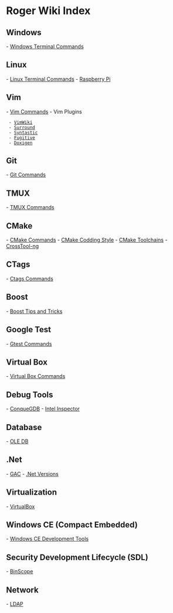 = Roger Wiki Index =

== Windows ==

- [[Windows Terminal Commands]]

== Linux ==

- [[Linux Terminal Commands]] 
- [[Raspberry Pi]]

== Vim ==

-  [[Vim Commands]] 
-  Vim Plugins 
  - [[VimWiki]] 
  - [[Surround]]
  - [[Syntastic]]
  - [[Fugitive]]
  - [[Doxigen]]

== Git ==

-  [[Git Commands]]

== TMUX ==

-  [[TMUX Commands]] 

== CMake ==

-  [[CMake Commands]] 
-  [[CMake Codding Style]]
-  [[CMake Toolchains]]
-  [[CrossTool-ng]]

== CTags ==

- [[Ctags Commands]]

== Boost ==

- [[Boost Tips and Tricks]]

== Google Test ==

- [[Gtest Commands]]

== Virtual Box ==

- [[Virtual Box Commands]]

== Debug Tools ==

- [[ConqueGDB]]
- [[Intel Inspector]]

== Database ==

- [[OLE DB]]

== .Net ==

- [[GAC]]
- [[.Net Versions]]

== Virtualization ==

- [[VirtualBox]]

== Windows CE (Compact Embedded) ==

- [[Windows CE Development Tools]]

== Security Development Lifecycle (SDL) ==

- [[BinScope]] 

== Network ==

- [[LDAP]]

